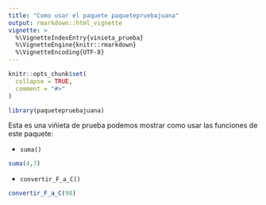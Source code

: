 ```yaml
---
title: "Como usar el paquete paquetepruebajuana"
output: rmarkdown::html_vignette
vignette: >
  %\VignetteIndexEntry{vinieta_prueba}
  %\VignetteEngine{knitr::rmarkdown}
  %\VignetteEncoding{UTF-8}
---
```


```r
knitr::opts_chunk$set(
  collapse = TRUE,
  comment = "#>"
)
```

```r
library(paquetepruebajuana)
```

Esta es una viñieta de prueba podemos mostrar como usar las funciones de este paquete:

-   `suma()`

```r
suma(4,7)
```

-   `convertir_F_a_C()`

```r
convertir_F_a_C(98)
```

